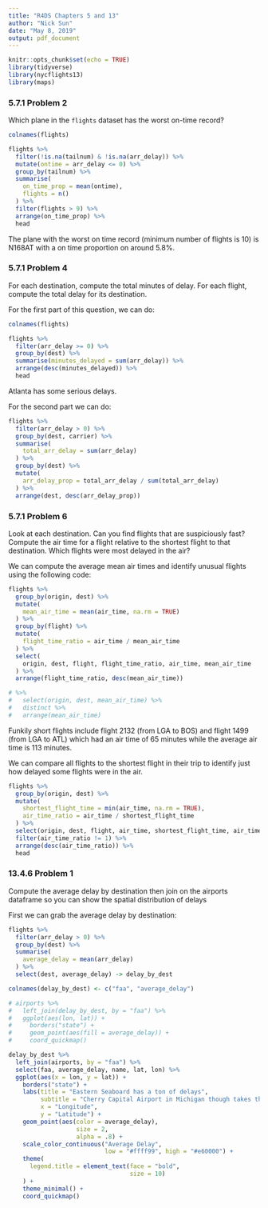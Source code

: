 ---
title: "R4DS Chapters 5 and 13"
author: "Nick Sun"
date: "May 8, 2019"
output: pdf_document
---

```{r setup, include=FALSE}
knitr::opts_chunk$set(echo = TRUE)
library(tidyverse)
library(nycflights13)
library(maps)
```

### 5.7.1 Problem 2

Which plane in the `flights` dataset has the worst on-time record?

```{r}
colnames(flights)

flights %>% 
  filter(!is.na(tailnum) & !is.na(arr_delay)) %>% 
  mutate(ontime = arr_delay <= 0) %>% 
  group_by(tailnum) %>% 
  summarise(
    on_time_prop = mean(ontime),
    flights = n()
  ) %>% 
  filter(flights > 9) %>% 
  arrange(on_time_prop) %>% 
  head
```

The plane with the worst on time record (minimum number of flights is 10) is N168AT with a on time proportion on around 5.8%.

### 5.7.1 Problem 4

For each destination, compute the total minutes of delay.
For each flight, compute the total delay for its destination.

For the first part of this question, we can do:

```{r}
colnames(flights)

flights %>% 
  filter(arr_delay >= 0) %>% 
  group_by(dest) %>% 
  summarise(minutes_delayed = sum(arr_delay)) %>% 
  arrange(desc(minutes_delayed)) %>% 
  head
```

Atlanta has some serious delays.

For the second part we can do:

```{r}
flights %>% 
  filter(arr_delay > 0) %>% 
  group_by(dest, carrier) %>% 
  summarise(
    total_arr_delay = sum(arr_delay)
  ) %>% 
  group_by(dest) %>% 
  mutate(
    arr_delay_prop = total_arr_delay / sum(total_arr_delay)
  ) %>% 
  arrange(dest, desc(arr_delay_prop))
```

### 5.7.1 Problem 6

Look at each destination.
Can you find flights that are suspiciously fast?
Compute the air time for a flight relative to the shortest flight to that destination.
Which flights were most delayed in the air?

We can compute the average mean air times and identify unusual flights using the following code:

```{r}
flights %>% 
  group_by(origin, dest) %>% 
  mutate(
    mean_air_time = mean(air_time, na.rm = TRUE)
  ) %>% 
  group_by(flight) %>% 
  mutate(
    flight_time_ratio = air_time / mean_air_time
  ) %>% 
  select(
    origin, dest, flight, flight_time_ratio, air_time, mean_air_time
  ) %>% 
  arrange(flight_time_ratio, desc(mean_air_time))

# %>% 
#   select(origin, dest, mean_air_time) %>% 
#   distinct %>% 
#   arrange(mean_air_time)
```

Funkily short flights include flight 2132 (from LGA to BOS) and flight 1499 (from LGA to ATL) which had an air time of 65 minutes while the average air time is 113 minutes.

We can compare all flights to the shortest flight in their trip to identify just how delayed some flights were in the air.

```{r}
flights %>% 
  group_by(origin, dest) %>% 
  mutate(
    shortest_flight_time = min(air_time, na.rm = TRUE),
    air_time_ratio = air_time / shortest_flight_time
  ) %>% 
  select(origin, dest, flight, air_time, shortest_flight_time, air_time_ratio) %>% 
  filter(air_time_ratio != 1) %>% 
  arrange(desc(air_time_ratio)) %>% 
  head
```

### 13.4.6 Problem 1

Compute the average delay by destination then join on the airports dataframe so you can show the spatial distribution of delays

First we can grab the average delay by destination:

```{r}
flights %>% 
  filter(arr_delay > 0) %>% 
  group_by(dest) %>% 
  summarise(
    average_delay = mean(arr_delay)
  ) %>% 
  select(dest, average_delay) -> delay_by_dest

colnames(delay_by_dest) <- c("faa", "average_delay")

# airports %>% 
#   left_join(delay_by_dest, by = "faa") %>% 
#   ggplot(aes(lon, lat)) +
#     borders("state") +
#     geom_point(aes(fill = average_delay)) +
#     coord_quickmap()

delay_by_dest %>% 
  left_join(airports, by = "faa") %>% 
  select(faa, average_delay, name, lat, lon) %>% 
  ggplot(aes(x = lon, y = lat)) +
    borders("state") +
    labs(title = "Eastern Seaboard has a ton of delays",
         subtitle = "Cherry Capital Airport in Michigan though takes the cake for longest average delays",
         x = "Longitude", 
         y = "Latitude") +
    geom_point(aes(color = average_delay),
                   size = 2,
                   alpha = .8) +
    scale_color_continuous("Average Delay",
                           low = "#ffff99", high = "#e60000") +
    theme(
      legend.title = element_text(face = "bold",
                                  size = 10)
    ) +
    theme_minimal() +
    coord_quickmap()
```

